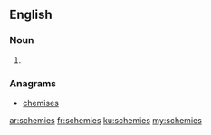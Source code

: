 ==English==

===Noun===
{{head|en|noun plural form}}

# {{plural of|schemie|lang=en}}

===Anagrams===
* [[chemises#English|chemises]]

[[ar:schemies]]
[[fr:schemies]]
[[ku:schemies]]
[[my:schemies]]